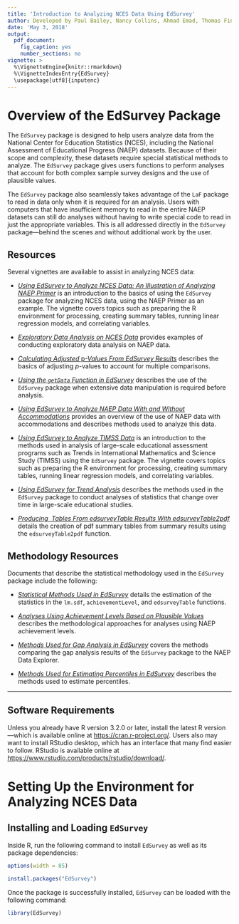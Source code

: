 ---
title: 'Introduction to Analyzing NCES Data Using EdSurvey'
author: Developed by Paul Bailey, Nancy Collins, Ahmad Emad, Thomas Fink, Huade Huo, Julian Gerez, Michael Lee, Yuqi Liao, Trang Nguyen, Qingshu Xie, Jiao Yu, and Ting Zhang\footnote{This publication was prepared for NCES under Contract No. ED-IES-12-D-0002 with the American Institutes for Research. Mention of trade names, commercial products, or organizations does not imply endorsement by the U.S. Government.} \footnote{The authors would like to thank Young Yee Kim and Dan Sherman for reviewing this document, as well as Jiayi Li and Fei Liu for conducting quality control tests to verify the functions in this document.}
date: 'May 3, 2018'
output:
  pdf_document:
    fig_caption: yes
    number_sections: no
vignette: >
  %\VignetteEngine{knitr::rmarkdown}
  %\VignetteIndexEntry{EdSurvey}
  \usepackage[utf8]{inputenc}
---
  
# Overview of the EdSurvey Package
  
The `EdSurvey` package is designed to help users analyze data from the National Center for Education Statistics (NCES), including the National Assessment of Educational Progress (NAEP) datasets. Because of their scope and complexity, these datasets require special statistical methods to analyze. The `EdSurvey` package gives users functions to perform analyses that account for both complex sample survey designs and the use of plausible values.

The `EdSurvey` package also seamlessly takes advantage of the `LaF` package to read in data only when it is required for an analysis. Users with computers that have insufficient memory to read in the entire NAEP datasets can still do analyses without having to write special code to read in just the appropriate variables. This is all addressed directly in the `EdSurvey` package---behind the scenes and without additional work by the user.

## Resources

Several vignettes are available to assist in analyzing NCES data:

* [*Using EdSurvey to Analyze NCES Data: An Illustration of Analyzing NAEP Primer*](https://www.air.org/sites/default/files/EdSurvey.pdf) is an introduction to the basics of using the `EdSurvey` package for analyzing NCES data, using the NAEP Primer as an example. The vignette covers topics such as preparing the R environment for processing, creating summary tables, running linear regression models, and correlating variables.

* [*Exploratory Data Analysis on NCES Data*](https://www.air.org/sites/default/files/EdSurvey-EDA.pdf) provides examples of conducting exploratory data analysis on NAEP data.

* [*Calculating Adjusted* p*-Values From EdSurvey Results*](https://www.air.org/sites/default/files/EdSurvey-pvalues.pdf) describes the basics of adjusting *p*-values to account for multiple comparisons.

* [*Using the `getData` Function in EdSurvey*](https://www.air.org/sites/default/files/EdSurvey-getData.pdf) describes  the use of the `EdSurvey` package when extensive data manipulation is required before analysis.

* [*Using EdSurvey to Analyze NAEP Data With and Without Accommodations*](https://www.air.org/sites/default/files/EdSurvey-Accommodations.pdf) provides an overview of the use of NAEP data with accommodations and describes methods used to analyze this data.

* [*Using EdSurvey to Analyze TIMSS Data*](https://www.air.org/sites/default/files/EdSurvey-TIMSS.pdf) is an introduction to the methods used in analysis of  large-scale educational assessment programs such as Trends in International Mathematics and Science Study (TIMSS) using the `EdSurvey` package. The vignette covers topics such as preparing the R environment for processing, creating summary tables, running linear regression models, and correlating variables.

* [*Using EdSurvey for Trend Analysis*](https://www.air.org/sites/default/files/EdSurvey-Trend.pdf) describes the methods used in the `EdSurvey` package to conduct analyses of statistics that change over time in large-scale educational studies.

* [*Producing \LaTeX \ Tables From edsurveyTable Results With edsurveyTable2pdf*](https://www.air.org/sites/default/files/EdSurvey-LaTeXtables.pdf) details the creation of pdf summary tables from summary results using the `edsurveyTable2pdf` function.

## Methodology Resources

Documents that describe the statistical methodology used in the `EdSurvey` package include the following:

* [*Statistical Methods Used in EdSurvey*](https://www.air.org/sites/default/files/EdSurvey-Statistics.pdf) details the estimation of the statistics in the `lm.sdf`, `achievementLevel`, and `edsurveyTable` functions.

* [*Analyses Using Achievement Levels Based on Plausible Values*](https://www.air.org/resource/analyses-using-achievement-levels-based-plausible-values) describes the methodological approaches for analyses using NAEP achievement levels.

* [*Methods Used for Gap Analysis in EdSurvey*](https://www.air.org/sites/default/files/EdSurvey-Gap.pdf) covers the methods comparing the gap analysis results of the `EdSurvey` package to the NAEP Data Explorer.

* [*Methods Used for Estimating Percentiles in EdSurvey*](https://www.air.org/sites/default/files/EdSurvey-Percentiles.pdf) describes the methods used to estimate percentiles.

***

## Software Requirements

Unless you already have R version 3.2.0 or later,  install the latest R version---which is available online at [https://cran.r-project.org/](https://cran.r-project.org/). Users also may want to install RStudio desktop, which has an interface that many find easier to follow. RStudio is available online at  [https://www.rstudio.com/products/rstudio/download/](https://www.rstudio.com/products/rstudio/download/).

# Setting Up the Environment for Analyzing NCES Data

## Installing and Loading `EdSurvey`

Inside R, run the following command to install `EdSurvey` as well as its package dependencies:

```{r code options, echo = FALSE}
options(width = 85)
```

```{r source package, eval=FALSE}
install.packages("EdSurvey")
```
Once the package is successfully installed, `EdSurvey` can be loaded with the following command:

```{r load package, results="hide", message=FALSE}
library(EdSurvey)
```
